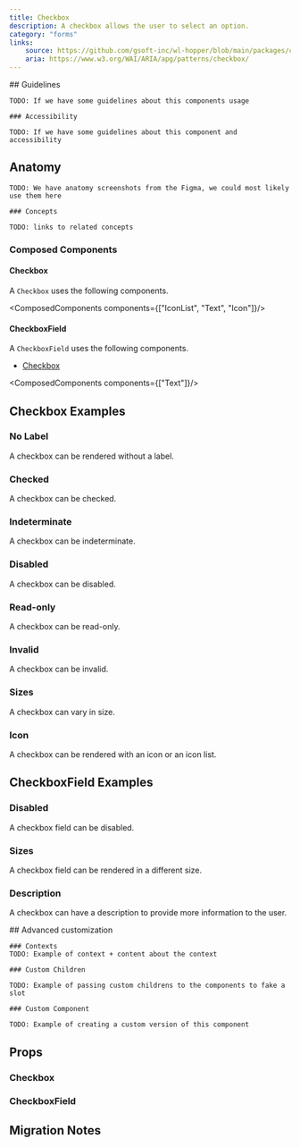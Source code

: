 ```yaml
---
title: Checkbox
description: A checkbox allows the user to select an option.
category: "forms"
links:
    source: https://github.com/gsoft-inc/wl-hopper/blob/main/packages/components/src/checkbox/src/Checkbox.tsx
    aria: https://www.w3.org/WAI/ARIA/apg/patterns/checkbox/
---
```


<Example src="checkbox/docs/checkbox/preview" isOpen />

<FeatureFlag flag="next">
    ## Guidelines

    TODO: If we have some guidelines about this components usage

    ### Accessibility

    TODO: If we have some guidelines about this component and accessibility
</FeatureFlag>

## Anatomy

<FeatureFlag flag="rc">

    TODO: We have anatomy screenshots from the Figma, we could most likely use them here

    ### Concepts

    TODO: links to related concepts
</FeatureFlag>

### Composed Components

#### Checkbox

A `Checkbox` uses the following components.

<ComposedComponents components={["IconList", "Text", "Icon"]}/>

#### CheckboxField

A `CheckboxField` uses the following components.

- [Checkbox](#props-checkbox)

<ComposedComponents components={["Text"]}/>

## Checkbox Examples

### No Label

A checkbox can be rendered without a label.

<Example src="checkbox/docs/checkbox/nolabel"/>

### Checked

A checkbox can be checked.

<Example src="checkbox/docs/checkbox/checked"/>

### Indeterminate

A checkbox can be indeterminate.

<Example src="checkbox/docs/checkbox/indeterminate"/>

### Disabled

A checkbox can be disabled.

<Example src="checkbox/docs/checkbox/disabled" />

### Read-only

A checkbox can be read-only.

<Example src="checkbox/docs/checkbox/readonly" />

### Invalid

A checkbox can be invalid.

<Example src="checkbox/docs/checkbox/invalid"/>

### Sizes

A checkbox can vary in size.

<Example src="checkbox/docs/checkbox/size"/>

### Icon

A checkbox can be rendered with an icon or an icon list.

<Example src="checkbox/docs/checkbox/icons"/>

## CheckboxField Examples

### Disabled

A checkbox field can be disabled.

<Example src="checkbox/docs/checkboxfield/disabled"/>

### Sizes

A checkbox field can be rendered in a different size.

<Example src="checkbox/docs/checkboxfield/size"/>

### Description

A checkbox can have a description to provide more information to the user.

<Example src="checkbox/docs/checkbox/description" />

<FeatureFlag flag="next">
    ## Advanced customization

    ### Contexts
    TODO: Example of context + content about the context

    ### Custom Children

    TODO: Example of passing custom childrens to the components to fake a slot

    ### Custom Component

    TODO: Example of creating a custom version of this component
</FeatureFlag>

## Props

### Checkbox

<PropTable component="Checkbox" />

### CheckboxField

<PropTable component="CheckboxField" />

## Migration Notes

<MigrateGuide src="checkbox/docs/migration-notes-checkbox" />
